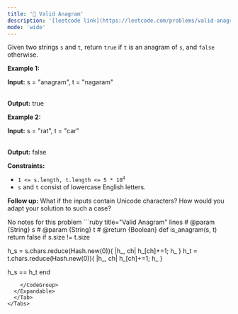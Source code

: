 ```yaml
---
title: '🧩 Valid Anagram'
description: '[leetcode link](https://leetcode.com/problems/valid-anagram/description/)'
mode: 'wide'
---
```

<Tabs>
  <Tab title="Question" icon="circle-question" iconType="regular">
    <Card>
      <p>Given two strings <code>s</code> and <code>t</code>, return <code>true</code> if <code>t</code> is an <span data-keyword="anagram">anagram</span> of <code>s</code>, and <code>false</code> otherwise.</p>   <p><strong class="example">Example 1:</strong></p>  <div class="example-block"> <p><strong>Input:</strong> <span class="example-io">s = &quot;anagram&quot;, t = &quot;nagaram&quot;</span></p>  <p><br/> <strong>Output:</strong> <span class="example-io">true</span></p> </div>  <p><strong class="example">Example 2:</strong></p>  <div class="example-block"> <p><strong>Input:</strong> <span class="example-io">s = &quot;rat&quot;, t = &quot;car&quot;</span></p>  <p><br/> <strong>Output:</strong> <span class="example-io">false</span></p> </div>   <p><strong>Constraints:</strong></p>  <ul>  <li><code>1 &lt;= s.length, t.length &lt;= 5 * 10<sup>4</sup></code></li>  <li><code>s</code> and <code>t</code> consist of lowercase English letters.</li> </ul>   <p><strong>Follow up:</strong> What if the inputs contain Unicode characters? How would you adapt your solution to such a case?</p> 
    </Card>
  </Tab>
  <Tab title="Solution" icon="lightbulb" iconType="regular" >
    <Card>
      No notes for this problem
    </Card>
  <Expandable title="code">
    <CodeGroup dropdown>
```ruby title="Valid Anagram" lines
# @param {String} s
# @param {String} t
# @return {Boolean}
def is_anagram(s, t)
  return false if s.size != t.size
  
  h_s = s.chars.reduce(Hash.new(0)){ |h_, ch| h_[ch]+=1; h_ }
  h_t = t.chars.reduce(Hash.new(0)){ |h_, ch| h_[ch]+=1; h_ }

  h_s == h_t
end
```
    </CodeGroup>
  </Expandable>
  </Tab>
</Tabs>